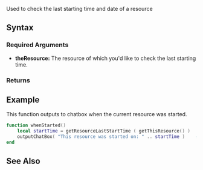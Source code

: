  
{{server function}}
Used to check the last starting time and date of a resource

==Syntax== 
{{New feature/item|3|1.0|840|
<syntaxhighlight lang="lua">
int getResourceLastStartTime ( resource theResource )
</syntaxhighlight>
}}
{{Deprecated_feature|3|1.0|
<syntaxhighlight lang="lua">
string/number getResourceLastStartTime ( resource theResource )
</syntaxhighlight>
}} 

===Required Arguments=== 
*'''theResource:''' The resource of which you'd like to check the last starting time.

===Returns===
{{New feature/item|3|1.0|840|
If successful, returns the UNIX timestamp when the resource was last started, or the string "never" if the resource has not been started yet, otherwise false. Use in conjunction with [[/getRealTime.md|getRealTime]] in order to retrieve detailed information. 

}}
{{Deprecated_feature|3|1.0|
Returns a string with the time and date, or false if the resource does not exist.
}}

==Example== 
This function outputs to chatbox when the current resource was started.
<syntaxhighlight lang="lua">
function whenStarted()
    local startTime = getResourceLastStartTime ( getThisResource() )    --Get the time and date
    outputChatBox( "This resource was started on: " .. startTime )    --tell everybody when the current resource was started.
end
</syntaxhighlight>

==See Also==
{{Resource functions}}